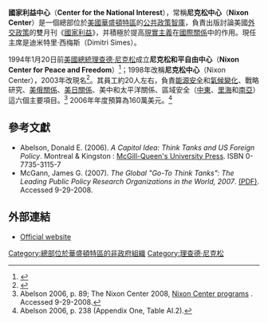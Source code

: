 '''國家利益中心'''（'''Center for the National Interest'''），常稱'''尼克松中心'''（'''Nixon Center'''）是一個總部位於[[美國|美國]][[華盛頓特區|華盛頓特區]]的[[公共政策|公共政策]][[智庫|智庫]]，負責出版討論美國[[外交政策|外交政策]]的雙月刊《[[國家利益_(雜誌)|國家利益]]》，并積極於提高[[國際關係現實主義|現實主義]]在[[國際關係|國際關係]]中的作用。現任主席是迪米特里·西梅斯（Dimitri Simes）。

1994年1月20日前[[美國總統|美國總統]][[理查德·尼克松|理查德·尼克松]]成立'''尼克松和平自由中心'''（'''Nixon Center for Peace and Freedom'''）<ref>{{Cite web |url=http://www.nixoncenter.org/index.cfm?action=showpage&page=missionstatement |title=The Nixon Center: Mission statement |accessdate=2014-01-15 |archive-date=2008-10-14 |archive-url=https://web.archive.org/web/20081014212656/http://www.nixoncenter.org/index.cfm?action=showpage&page=missionstatement |dead-url=yes }}</ref>；1998年改稱'''尼克松中心'''（Nixon Center），2003年改現名<ref>{{cite web |title=Center for the National Interest |url=http://www.cftni.org/index-2.html |deadurl=yes |archiveurl=https://web.archive.org/web/20110815233028/http://cftni.org/index-2.html |archivedate=2011-08-15 |accessdate=2014-01-15 }}</ref>。其員工約20人左右，負責[[能源安全|能源安全]]和[[氣候變化|氣候變化]]、戰略研究、[[美俄關係|美俄關係]]、[[美日關係|美日關係]]、美中和太平洋關係、區域安全（[[中東|中東]]、[[里海|里海]]和[[南亞|南亞]]）這六個主要項目。<ref>Abelson 2006, p. 89; The Nixon Center 2008, [http://www.nixoncenter.org/index.cfm?action=showpage&page=programs Nixon Center programs] {{Wayback|url=http://www.nixoncenter.org/index.cfm?action=showpage&page=programs |date=20080925115047 }}. Accessed 9-29-2008.</ref> 2006年年度預算為160萬美元。<ref>Abelson 2006, p. 238 (Appendix One, Table AI.2).</ref>

==參考文獻==
{{reflist}}

* Abelson, Donald E. (2006). ''A Capitol Idea: Think Tanks and US Foreign Policy''. Montreal & Kingston : [[McGill-Queen's_University_Press|McGill-Queen's University Press]]. ISBN 0-7735-3115-7
* McGann, James G. (2007). ''The Global "Go-To Think Tanks": The Leading Public Policy Research Organizations in the World, 2007''. [https://web.archive.org/web/20080708202339/http://www.fpri.org/research/thinktanks/mcgann.globalgotothinktanks.pdf (PDF)]. Accessed 9-29-2008.

==外部連結==
*[http://www.cftni.org Official website]{{Wayback|url=http://www.cftni.org/ |date=20140115062506 }}

{{理查德·尼克松}}

[[Category:總部位於華盛頓特區的非政府組織|Category:總部位於華盛頓特區的非政府組織]]
[[Category:理查德·尼克松|Category:理查德·尼克松]]